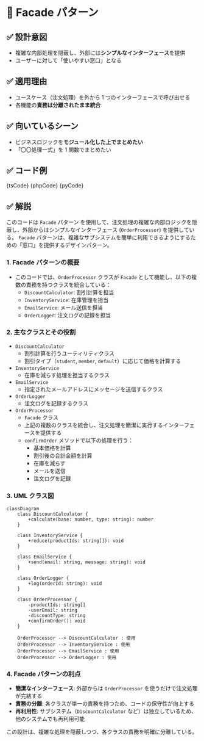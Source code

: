 

# 🧩 Facade パターン

## ✅ 設計意図

- 複雑な内部処理を隠蔽し、外部には**シンプルなインターフェース**を提供
- ユーザーに対して「使いやすい窓口」となる

## ✅ 適用理由

- ユースケース（注文処理）を外から 1 つのインターフェースで呼び出せる
- 各機能の**責務は分離されたまま統合**

## ✅ 向いているシーン

- ビジネスロジックを**モジュール化した上でまとめたい**
- 「〇〇処理一式」を 1 関数でまとめたい

## ✅ コード例

<Tabs groupId="language">
  <TabItem value="ts" label="TypeScript">
    <CodeBlock language="ts">{tsCode}</CodeBlock>
  </TabItem>
  <TabItem value="php" label="PHP">
    <CodeBlock language="php">{phpCode}</CodeBlock>
  </TabItem>
  <TabItem value="python" label="Python">
    <CodeBlock language="python">{pyCode}</CodeBlock>
  </TabItem>
</Tabs>

## ✅ 解説

このコードは `Facade` パターン を使用して、注文処理の複雑な内部ロジックを隠蔽し、外部からはシンプルなインターフェース (`OrderProcessor`) を提供している。
`Facade` パターンは、複雑なサブシステムを簡単に利用できるようにするための「窓口」を提供するデザインパターン。

### 1. Facade パターンの概要

- このコードでは、`OrderProcessor` クラスが `Facade` として機能し、以下の複数の責務を持つクラスを統合している：
  - `DiscountCalculator`: 割引計算を担当
  - `InventoryService`: 在庫管理を担当
  - `EmailService`: メール送信を担当
  - `OrderLogger`: 注文ログの記録を担当

### 2. 主なクラスとその役割

- `DiscountCalculator`
  - 割引計算を行うユーティリティクラス
  - 割引タイプ（`student`, `member`, `default`）に応じて価格を計算する
- `InventoryService`
  - 在庫を減らす処理を担当するクラス
- `EmailService`
  - 指定されたメールアドレスにメッセージを送信するクラス
- `OrderLogger`
  - 注文ログを記録するクラス
- `OrderProcessor`
  - `Facade` クラス
  - 上記の複数のクラスを統合し、注文処理を簡潔に実行するインターフェースを提供する
  - `confirmOrder` メソッドで以下の処理を行う：
    - 基本価格を計算
    - 割引後の合計金額を計算
    - 在庫を減らす
    - メールを送信
    - 注文ログを記録

### 3. UML クラス図

```mermaid
classDiagram
    class DiscountCalculator {
        +calculate(base: number, type: string): number
    }

    class InventoryService {
        +reduce(productIds: string[]): void
    }

    class EmailService {
        +send(email: string, message: string): void
    }

    class OrderLogger {
        +log(orderId: string): void
    }

    class OrderProcessor {
        -productIds: string[]
        -userEmail: string
        -discountType: string
        +confirmOrder(): void
    }

    OrderProcessor --> DiscountCalculator : 使用
    OrderProcessor --> InventoryService : 使用
    OrderProcessor --> EmailService : 使用
    OrderProcessor --> OrderLogger : 使用
```

### 4. Facade パターンの利点

- **簡潔なインターフェース**: 外部からは `OrderProcessor` を使うだけで注文処理が完結する
- **責務の分離**: 各クラスが単一の責務を持つため、コードの保守性が向上する
- **再利用性**: サブシステム（`DiscountCalculator` など）は独立しているため、他のシステムでも再利用可能

この設計は、複雑な処理を隠蔽しつつ、各クラスの責務を明確に分離している。
